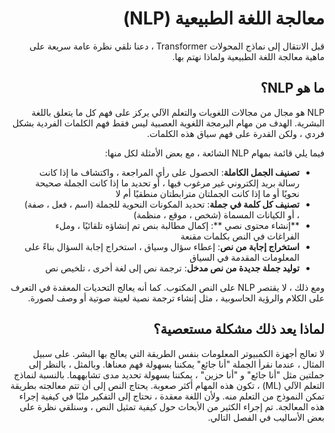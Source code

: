 <div dir="rtl" style="direction:rtl;text-align:right;">

# معالجة اللغة الطبيعية (NLP)

قبل الانتقال إلى نماذج المحولات Transformer ، دعنا نلقي نظرة عامة سريعة على ماهية معالجة اللغة الطبيعية ولماذا نهتم بها.

## ما هو NLP؟

NLP هو مجال من مجالات اللغويات والتعلم الآلي يركز على فهم كل ما يتعلق باللغة البشرية. الهدف من مهام البرمجة اللغوية العصبية ليس فقط فهم الكلمات الفردية بشكل فردي ، ولكن القدرة على فهم سياق هذه الكلمات.

فيما يلي قائمة بمهام NLP الشائعة ، مع بعض الأمثلة لكل منها:

- **تصنيف الجمل الكاملة**: الحصول على رأي المراجعة ، واكتشاف ما إذا كانت رسالة بريد إلكتروني غير مرغوب فيها ، أو تحديد ما إذا كانت الجملة صحيحة نحويًا أو ما إذا كانت الجملتان مترابطتان منطقيًا أم لا
- **تصنيف كل كلمة في جملة**: تحديد المكونات النحوية للجملة (اسم ، فعل ، صفة) ، أو الكيانات المسماة (شخص ، موقع ، منظمة)
- **إنشاء محتوى نصي **: إكمال مطالبة بنص تم إنشاؤه تلقائيًا ، وملء الفراغات في النص بكلمات مقنعة
- **استخراج إجابة من نص**: إعطاء سؤال وسياق ، استخراج إجابة السؤال بناءً على المعلومات المقدمة في السياق
- **توليد جملة جديدة من نص مدخل**: ترجمة نص إلى لغة أخرى ، تلخيص نص

ومع ذلك ، لا يقتصر NLP على النص المكتوب. كما أنه يعالج التحديات المعقدة في التعرف على الكلام والرؤية الحاسوبية ، مثل إنشاء ترجمة نصية لعينة صوتية أو وصف لصورة.

## لماذا يعد ذلك مشكلة مستعصية؟

لا تعالج أجهزة الكمبيوتر المعلومات بنفس الطريقة التي يعالج بها البشر. على سبيل المثال ، عندما نقرأ الجملة "أنا جائع" يمكننا بسهولة فهم معناها. وبالمثل ، بالنظر إلى جملتين مثل "أنا جائع" و "أنا حزين" ، يمكننا بسهولة تحديد مدى تشابههما. بالنسبة لنماذج التعلم الآلي (ML) ، تكون هذه المهام أكثر صعوبة. يحتاج النص إلى أن تتم معالجته بطريقة تمكن النموذج من التعلم منه. ولأن اللغة معقدة ، نحتاج إلى التفكير مليًا في كيفية إجراء هذه المعالجة. تم إجراء الكثير من الأبحاث حول كيفية تمثيل النص ، وسنلقي نظرة على بعض الأساليب في الفصل التالي.

</div>